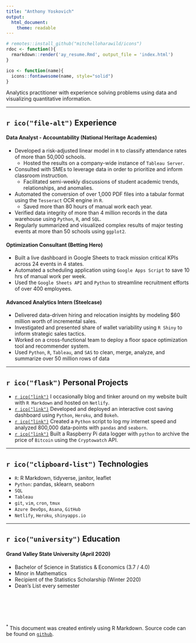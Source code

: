 ```yaml
---
title: "Anthony Yoskovich"
output: 
  html_document: 
    theme: readable
---
```


```r
# remotes::install_github("mitchelloharawild/icons")
rdoc <- function(){
  rmarkdown::render('ay_resume.Rmd', output_file = 'index.html')
}

ico <- function(name){
  icons::fontawesome(name, style="solid")
}
```

Analytics practitioner with experience solving problems using data and visualizing quantitative information.

****

## `r ico("file-alt")` Experience

#### Data Analyst - Accountability (National Heritage Academies)
- Developed a risk-adjusted linear model in `R` to classify attendance rates of more than 50,000 schools.
  - Hosted the results on a company-wide instance of `Tableau Server`.
- Consulted with SMEs to leverage data in order to prioritize and inform classroom instruction.
  - Facilitated semi-weekly discussions of student academic trends, relationships, and anomalies.
- Automated the conversion of over 1,000 PDF files into a tabular format using the `Tesseract` OCR engine in `R`.
  - Saved more than 80 hours of manual work each year.
- Verified data integrity of more than 4 million records in the data warehouse using `Python`, `R`, and `SQL`.
- Regularly summarized and visualized complex results of major testing events at more than 50 schools using `ggplot2`.

#### Optimization Consultant (Betting Hero)
- Built a live dashboard in Google Sheets to track mission critical KPIs across 24 events in 4 states.
- Automated a scheduling application using `Google Apps Script` to save 10 hrs of manual work per week.
- Used the `Google Sheets API` and `Python` to streamline recruitment efforts of over 400 employees.

#### Advanced Analytics Intern (Steelcase)
- Delivered data-driven hiring and relocation insights by modeling $60 million worth of incremental sales.
- Investigated and presented share of wallet variability using `R Shiny` to inform strategic sales tactics.
- Worked on a cross-functional team to deploy a floor space optimization tool and recommender system.
- Used `Python`, `R`, `Tableau`, and `SAS` to clean, merge, analyze, and summarize over 50 million rows of data

****

## `r ico("flask")` Personal Projects
- [`r ico("link")`](https://anthonyyoskovich.com/) I occasionally blog and tinker around on my website built with `R Markdown` and hosted on `Netlify`.
- [`r ico("link")`](https://amisaving.herokuapp.com/myapp) Developed and deployed an interactive cost saving dashboard using `Python`, `Heroku`, and `Bokeh`.
- [`r ico("link")`](https://anthonyyoskovich.com/project/internet-traffic/) Created a `Python` script to log my internet speed and analyzed 800,000 data-points with `pandas` and `seaborn`.
- [`r ico("link")`](https://www.youtube.com/watch?v=KQN2H1IuiuM&t=2s) Built a Raspberry Pi data logger with `python` to archive the price of `Bitcoin` using the `Cryptowatch` API.

****

## `r ico("clipboard-list")` Technologies
- `R`: R Markdown, tidyverse, janitor, leaflet
- `Python`: pandas, sklearn, seaborn
- `SQL`
- `Tableau`
- `git`, `vim`, `cron`, `tmux`
- `Azure DevOps`, `Asana`, `GitHub`
- `Netlify`, `Heroku`, `shinyapps.io`

****

## `r ico("university")` Education
#### Grand Valley State University (April 2020)
- Bachelor of Science in Statistics & Economics (3.7 / 4.0)
- Minor in Mathematics
- Recipient of the Statistics Scholarship (Winter 2020)
- Dean's List every semester

<br>
<br>
<br>
<br>

<sup>*</sup> This document was created entirely using R Markdown. Source code can be found on [`github`](https://github.com/ayoskovich/resume).